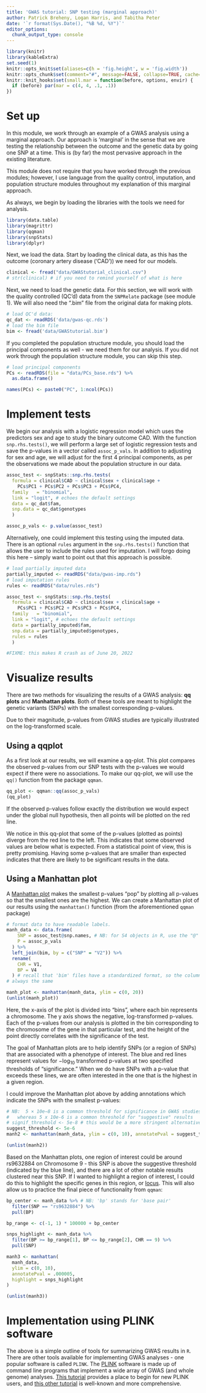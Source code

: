 ```yaml
---
title: 'GWAS tutorial: SNP testing (marginal approach)'
author: Patrick Breheny, Logan Harris, and Tabitha Peter 
date: '`r format(Sys.Date(), "%B %d, %Y")`'
editor_options: 
  chunk_output_type: console
---
```


```r
library(knitr)
library(kableExtra)
set.seed(1)
knitr::opts_knit$set(aliases=c(h = 'fig.height', w = 'fig.width'))
knitr::opts_chunk$set(comment="#", message=FALSE, collapse=TRUE, cache=FALSE, tidy=FALSE, fig.align="center")
knitr::knit_hooks$set(small.mar = function(before, options, envir) {
  if (before) par(mar = c(4, 4, .1, .1))
})
```

# Set up 

In this module, we work through an example of a GWAS analysis using a marginal approach. Our approach is 'marginal' in the sense that we are testing the relationship between the outcome and the genetic data by going one SNP at a time. This is (by far) the most pervasive approach in the existing literature. 

This module does not require that you have worked through the previous modules; however, I use language from the quality control, imputation, and population structure modules throughout my explanation of this marginal approach. 

As always, we begin by loading the libraries with the tools we need for analysis. 


```r
library(data.table)
library(magrittr)
library(qqman)
library(snpStats)
library(dplyr)
```

Next, we load the data. Start by loading the clinical data, as this has the outcome (coronary artery disease ('CAD')) we need for our models. 

```r
clinical <- fread("data/GWAStutorial_clinical.csv")
# str(clinical) # if you need to remind yourself of what is here
```

Next, we need to load the genetic data. For this section, we will work with the quality controlled (QC'd) data from the `SNPRelate` package (see module 1). We will also need the ".bim" file from the original data for making plots. 
  
```r
# load QC'd data:
qc_dat <- readRDS('data/gwas-qc.rds')
# load the bim file
bim <- fread('data/GWAStutorial.bim')
```

If you completed the population structure module, you should load the principal components as well - we need them for our analysis. If you did not work through the population structure module, you can skip this step.  

```r
# load principal components 
PCs <- readRDS(file = "data/PCs_base.rds") %>%
  as.data.frame()

names(PCs) <- paste0("PC", 1:ncol(PCs))

```

# Implement tests

We begin our analysis with a logistic regression model which uses the predictors sex and age to study the binary outcome CAD. With the function `snp.rhs.tests()`, we will perform a large set of logistic regression tests and save the p-values in a vector called `assoc_p_vals`. In addition to adjusting for sex and age, we will adjust for the first 4 principal components, as per the observations we made about the population structure in our data. 

```r
assoc_test <- snpStats::snp.rhs.tests(
  formula = clinical$CAD ~ clinical$sex + clinical$age + 
    PCs$PC1 + PCs$PC2 + PCs$PC3 + PCs$PC4,
  family   = "binomial",
  link = "logit", # echoes the default settings
  data = qc_dat$fam,
  snp.data = qc_dat$genotypes
  )

assoc_p_vals <- p.value(assoc_test)


```

Alternatively, one could implement this testing using the imputed data. There is an optional `rules` argument in the `snp.rhs.tests()` function that allows the user to include the rules used for imputation. I will forgo doing this here -- simply want to point out that this approach is possible. 

```r
# load partially imputed data
partially_imputed <- readRDS("data/gwas-imp.rds")
# load imputation rules 
rules <- readRDS("data/rules.rds")

assoc_test <- snpStats::snp.rhs.tests(
  formula = clinical$CAD ~ clinical$sex + clinical$age + 
    PCs$PC1 + PCs$PC2 + PCs$PC3 + PCs$PC4,
  family   = "binomial",
  link = "logit", # echoes the default settings
  data = partially_imputed$fam,
  snp.data = partially_imputed$genotypes,
  rules = rules
  )

#FIXME: this makes R crash as of June 20, 2022

```


# Visualize results 

There are two methods for visualizing the results of a GWAS analysis: **qq plots** and **Manhattan plots**. Both of these tools are meant to highlight the genetic variants (SNPs) with the smallest corresponding p-values. 

Due to their magnitude, p-values from GWAS studies are typically illustrated on the log-transformed scale.  

## Using a qqplot

As a first look at our results, we will examine a qq-plot. This plot compares the observed p-values from our SNP tests with the p-values we would expect if there were no associations. To make our qq-plot, we will use the `qq()` function from the package `qqman`. 

```r
qq_plot <- qqman::qq(assoc_p_vals)
(qq_plot)
```

If the observed p-values follow exactly the distribution we would expect under the global null hypothesis, then all points will be plotted on the red line. 

We notice in this qq-plot that some of the p-values (plotted as points) diverge from the red line to the left. This indicates that some observed values are below what is expected. From a statistical point of view, this is pretty promising. Having some p-values that are smaller than expected indicates that there are likely to be significant results in the data. 

## Using a Manhattan plot 

A [Manhattan plot](https://en.wikipedia.org/wiki/Manhattan_plot) makes the smallest p-values "pop" by plotting all p-values so that the smallest ones are the highest. We can create a Manhattan plot of our results using the `manhattan()` function (from the aforementioned `qqman` package)

```r
# format data to have readable labels. 
manh_data <- data.frame(
    SNP = assoc_test@snp.names, # NB: for S4 objects in R, use the "@" to access items
    P = assoc_p_vals
  ) %>%
  left_join(bim, by = c("SNP" = "V2")) %>%
  rename(
    CHR = V1, 
    BP = V4
  ) # recall that 'bim' files have a standardized format, so the column order is 
# always the same 

manh_plot <- manhattan(manh_data, ylim = c(0, 20))
(unlist(manh_plot))
```

Here, the x-axis of the plot is divided into "bins", where each bin represents a chromosome. The y axis shows the negative, log-transformed p-values. Each of the p-values from our analysis is plotted in the bin corresponding to the chromosome of the gene in that particular test, and the height of the point directly correlates with the significance of the test.

The goal of Manhattan plots are to help identify SNPs (or a region of SNPs) that are associated with a phenotype of interest. The blue and red lines represent values for $-\text{log}_{10}$ transformed p-values at two specified thresholds of "significance." When we do have SNPs with a p-value that exceeds these lines, we are often interested in the one that is the highest in a given region.

I could improve the Manhattan plot above by adding annotations which indicate the SNPs with the smallest p-values: 

```r

# NB:  5 × 10e−8 is a common threshold for significance in GWAS studies, 
#   whereas 5 x 10e-6 is a common threshold for "suggestive" results
# signif_threshold <- 5e-8 # this would be a more stringent alternative 
suggest_threshold <- 5e-6 
manh2 <- manhattan(manh_data, ylim = c(0, 10), annotatePval = suggest_threshold)

(unlist(manh2))
```

Based on the Manhattan plots, one region of interest could be around rs9632884 on Chromosome 9 - this SNP is above the suggestive threshold (indicated by the blue line), and there are a lot of other notable results clustered near this SNP. If I wanted to highlight a region of interest, I could do this to highlight the specific genes in this region, or [locus](https://www.genome.gov/genetics-glossary/Locus). This will also allow us to practice the final piece of functionality from `qqman`:

```r
bp_center <- manh_data %>% # NB: 'bp' stands for 'base pair'
  filter(SNP == "rs9632884") %>%
  pull(BP)

bp_range <- c(-1, 1) * 100000 + bp_center

snps_highlight <- manh_data %>%
  filter(BP >= bp_range[1], BP <= bp_range[2], CHR == 9) %>%
  pull(SNP)

manh3 <- manhattan(
  manh_data, 
  ylim = c(0, 10), 
  annotatePval = .000005, 
  highlight = snps_highlight
)

(unlist(manh3))
```



# Implementation using PLINK software 

The above is a simple outline of tools for summarizing GWAS results in `R`. There are other tools available for implementing GWAS analyses - one popular software is called `PLINK`. The [PLINK](https://zzz.bwh.harvard.edu/plink/) software is made up of command line programs that implement a wide array of GWAS (and whole genome) analyses. [This tutorial](https://genomicsbootcamp.github.io/book/your-first-plink-tutorial.html) provides a place to begin for new PLINK users, and [this other tutorial](https://www.ncbi.nlm.nih.gov/pmc/articles/PMC6001694/) is well-known and more comprehensive. 
